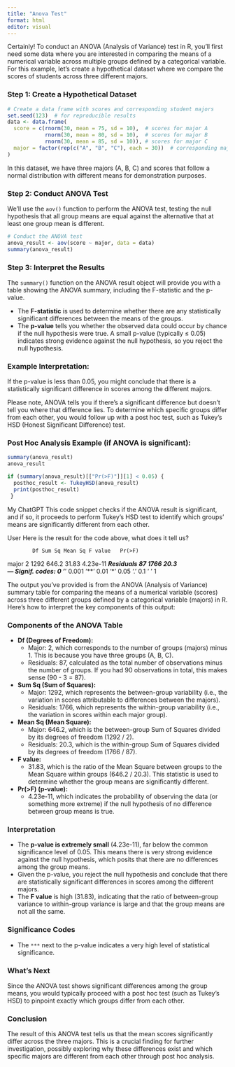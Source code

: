 ```yaml
---
title: "Anova Test"
format: html
editor: visual
---
```


Certainly! To conduct an ANOVA (Analysis of Variance) test in R, you'll first need some data where you are interested in comparing the means of a numerical variable across multiple groups defined by a categorical variable. For this example, let's create a hypothetical dataset where we compare the scores of students across three different majors.

### Step 1: Create a Hypothetical Dataset

```r
# Create a data frame with scores and corresponding student majors
set.seed(123)  # for reproducible results
data <- data.frame(
  score = c(rnorm(30, mean = 75, sd = 10),  # scores for major A
            rnorm(30, mean = 80, sd = 10),  # scores for major B
            rnorm(30, mean = 85, sd = 10)), # scores for major C
  major = factor(rep(c("A", "B", "C"), each = 30))  # corresponding majors
)
```

In this dataset, we have three majors (A, B, C) and scores that follow a normal distribution with different means for demonstration purposes.

### Step 2: Conduct ANOVA Test

We'll use the `aov()` function to perform the ANOVA test, testing the null hypothesis that all group means are equal against the alternative that at least one group mean is different.

```r
# Conduct the ANOVA test
anova_result <- aov(score ~ major, data = data)
summary(anova_result)
```

### Step 3: Interpret the Results

The `summary()` function on the ANOVA result object will provide you with a table showing the ANOVA summary, including the F-statistic and the p-value.

-   The **F-statistic** is used to determine whether there are any statistically significant differences between the means of the groups.
-   The **p-value** tells you whether the observed data could occur by chance if the null hypothesis were true. A small p-value (typically ≤ 0.05) indicates strong evidence against the null hypothesis, so you reject the null hypothesis.

### Example Interpretation:

If the p-value is less than 0.05, you might conclude that there is a statistically significant difference in scores among the different majors.

Please note, ANOVA tells you if there's a significant difference but doesn't tell you where that difference lies. To determine which specific groups differ from each other, you would follow up with a post hoc test, such as Tukey's HSD (Honest Significant Difference) test.

### Post Hoc Analysis Example (if ANOVA is significant):

```r

summary(anova_result)
anova_result

if (summary(anova_result)[["Pr(>F)"]][1] < 0.05) {
  posthoc_result <- TukeyHSD(anova_result)
  print(posthoc_result)
 }
```

My ChatGPT This code snippet checks if the ANOVA result is significant, and if so, it proceeds to perform Tukey's HSD test to identify which groups' means are significantly different from each other.

User Here is the result for the code above, what does it tell us?

```         
        Df Sum Sq Mean Sq F value   Pr(>F)    
```

major 2 1292 646.2 31.83 4.23e-11 ***Residuals 87 1766 20.3\
--- Signif. codes: 0 ‘***’ 0.001 ‘\*\*’ 0.01 ‘\*’ 0.05 ‘.’ 0.1 ‘ ’ 1

The output you've provided is from the ANOVA (Analysis of Variance) summary table for comparing the means of a numerical variable (scores) across three different groups defined by a categorical variable (majors) in R. Here's how to interpret the key components of this output:

### Components of the ANOVA Table

-   **Df (Degrees of Freedom):**
    -   Major: 2, which corresponds to the number of groups (majors) minus 1. This is because you have three groups (A, B, C).
    -   Residuals: 87, calculated as the total number of observations minus the number of groups. If you had 90 observations in total, this makes sense (90 - 3 = 87).
-   **Sum Sq (Sum of Squares):**
    -   Major: 1292, which represents the between-group variability (i.e., the variation in scores attributable to differences between the majors).
    -   Residuals: 1766, which represents the within-group variability (i.e., the variation in scores within each major group).
-   **Mean Sq (Mean Square):**
    -   Major: 646.2, which is the between-group Sum of Squares divided by its degrees of freedom (1292 / 2).
    -   Residuals: 20.3, which is the within-group Sum of Squares divided by its degrees of freedom (1766 / 87).
-   **F value:**
    -   31.83, which is the ratio of the Mean Square between groups to the Mean Square within groups (646.2 / 20.3). This statistic is used to determine whether the group means are significantly different.
-   **Pr(\>F) (p-value):**
    -   4.23e-11, which indicates the probability of observing the data (or something more extreme) if the null hypothesis of no difference between group means is true.

### Interpretation

-   The **p-value is extremely small** (4.23e-11), far below the common significance level of 0.05. This means there is very strong evidence against the null hypothesis, which posits that there are no differences among the group means.
-   Given the p-value, you reject the null hypothesis and conclude that there are statistically significant differences in scores among the different majors.
-   The **F value** is high (31.83), indicating that the ratio of between-group variance to within-group variance is large and that the group means are not all the same.

### Significance Codes

-   The `***` next to the p-value indicates a very high level of statistical significance.

### What's Next

Since the ANOVA test shows significant differences among the group means, you would typically proceed with a post hoc test (such as Tukey's HSD) to pinpoint exactly which groups differ from each other.

### Conclusion

The result of this ANOVA test tells us that the mean scores significantly differ across the three majors. This is a crucial finding for further investigation, possibly exploring why these differences exist and which specific majors are different from each other through post hoc analysis.
